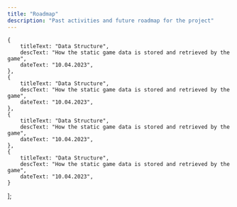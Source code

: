```yaml
---
title: "Roadmap"
description: "Past activities and future roadmap for the project"
---
```



	{
		titleText: "Data Structure",
		descText: "How the static game data is stored and retrieved by the game",
		dateText: "10.04.2023",
	},
	{
		titleText: "Data Structure",
		descText: "How the static game data is stored and retrieved by the game",
		dateText: "10.04.2023",
	},
    {
		titleText: "Data Structure",
		descText: "How the static game data is stored and retrieved by the game",
		dateText: "10.04.2023",
	},
    {
		titleText: "Data Structure",
		descText: "How the static game data is stored and retrieved by the game",
		dateText: "10.04.2023",
	}
];

<PageTimelineRoadmap futureTimelineElements={futureRoadmapElements} />
